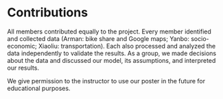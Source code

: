 # Contributions

All members contributed equally to the project.
Every member identified and collected data (Arman: bike share and Google maps; Yanbo: socio-economic; Xiaoliu: transportation).
Each also processed and analyzed the data independently to validate the results.
As a group, we made decisions about the data and discussed our model, its assumptions, and interpreted our results.

We give permission to the instructor to use our poster in the future for educational purposes.

